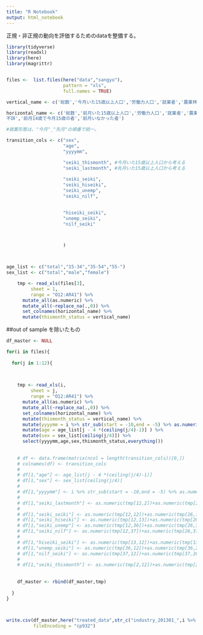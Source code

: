 ---
title: "R Notebook"
output: html_notebook
---

正規・非正規の動向を評価するためのdataを整備する。

```{r}
library(tidyverse)
library(readxl)
library(here)
library(magrittr)


files <-  list.files(here("data","sangyo"),
                     pattern = "xls",
                     full.names = TRUE)

vertical_name <- c('総数','今月いた15歳以上人口','労働力人口','就業者','農業林業','非農林業','漁業','鉱業採石業砂利採取業','建設業','製造業','電気ガス熱供給水道業','情報通信業','運輸業郵便業','卸売業小売業','金融業保険業','不動産業物品賃貸業','学術研究専門技術サービス業','宿泊業飲食サービス業','生活関連サービス業娯楽業','教育学習支援業','医療福祉','複合サービス事業','サービス業','公務','分類不能の産業','完全失業者','非労働力人口','就業状態不詳','前月いて今月いなかった者')

horizontal_name <- c('総数','前月いた15歳以上人口','労働力人口','就業者','農業林業','非農林業','漁業','鉱業採石業砂利採取業','建設業','製造業','電気ガス熱供給水道業','情報通信業','運輸業郵便業','卸売業小売業','金融業保険業','不動産業物品賃貸業','学術研究専門技術サービス業','宿泊業飲食サービス業','生活関連サービス業娯楽業','教育学習支援業','医療福祉','複合サービス事業','サービス業','公務','分類不能の産業','完全失業者','非労働力人口','就業状態
不詳','前月14歳で今月15歳の者','前月いなかった者')
```


```{r, warning=FALSE}
#就業形態は、"今月"_"先月"の順番で統一。

transition_cols <- c("sex",
                     "age",
                     "yyyymm",

                     "seiki_thismonth", #今月いた15歳以上人口から考える
                     "seiki_lastmonth", #先月いた15歳以上人口から考える
                     
                     "seiki_seiki",
                     "seiki_hiseiki",
                     "seiki_unemp",
                     "seiki_nilf",

                     
                     "hiseiki_seiki",
                     "unemp_seiki",
                     "nilf_seiki"



                     )



age_list <- c("total","15-34","35-54","55-")
sex_list <- c("total","male","female")

```

```{r}
    tmp <- read_xls(files[3],
         sheet = 1,
         range = "O12:AR41") %>% 
      mutate_all(as.numeric) %>% 
      mutate_all(~replace_na(.,0)) %>% 
      set_colnames(horizontal_name) %>% 
      mutate(thismonth_status = vertical_name)
```

##out of sample を除いたもの

```{r, warning=FALSE}
df_master <- NULL

for(i in files){
  
  for(j in 1:12){

  
  
    tmp <- read_xls(i,
         sheet = j,
         range = "O12:AR41") %>% 
      mutate_all(as.numeric) %>% 
      mutate_all(~replace_na(.,0)) %>% 
      set_colnames(horizontal_name) %>% 
      mutate(thismonth_status = vertical_name) %>% 
      mutate(yyyymm = i %>% str_sub(start = -10,end = -5) %>% as.numeric()) %>% 
      mutate(age = age_list[j - 4 *(ceiling(j/4)-1)] ) %>% 
      mutate(sex = sex_list[ceiling(j/4)]) %>% 
      select(yyyymm,age,sex,thismonth_status,everything())
      
    
    # df <- data.frame(matrix(ncol = length(transition_cols))[0,])
    # colnames(df) <- transition_cols
    # 
    # df[1,"age"] <- age_list[j - 4 *(ceiling(j/4)-1)] 
    # df[1,"sex"] <- sex_list[ceiling(j/4)]
    # 
    # df[1,"yyyymm"] <- i %>% str_sub(start = -10,end = -5) %>% as.numeric()
    # 
    # df[1,"seiki_lastmonth"] <- as.numeric(tmp[12,2])+as.numeric(tmp[26,2]) -as.numeric(tmp[12,42])-as.numeric(tmp[12,43])-as.numeric(tmp[26,42])-as.numeric(tmp[26,43])
    # 
    # df[1,"seiki_seiki"] <- as.numeric(tmp[12,12])+as.numeric(tmp[26,12]) +as.numeric(tmp[12,26])+as.numeric(tmp[26,26]) 
    # df[1,"seiki_hiseiki"] <- as.numeric(tmp[12,13])+as.numeric(tmp[26,13]) +as.numeric(tmp[12,27])+as.numeric(tmp[26,27])
    # df[1,"seiki_unemp"] <- as.numeric(tmp[12,36])+as.numeric(tmp[26,36])
    # df[1,"seiki_nilf"] <- as.numeric(tmp[12,37])+as.numeric(tmp[26,37])
    # 
    # df[1,"hiseiki_seiki"] <- as.numeric(tmp[13,12])+as.numeric(tmp[13,26]) +as.numeric(tmp[27,12])+as.numeric(tmp[27,26])
    # df[1,"unemp_seiki"] <- as.numeric(tmp[36,12])+as.numeric(tmp[36,26])
    # df[1,"nilf_seiki"] <- as.numeric(tmp[37,12])+as.numeric(tmp[37,26])
    # 
    # df[1,"seiki_thismonth"] <- as.numeric(tmp[2,12])+as.numeric(tmp[2,26])-as.numeric(tmp[42,12])+as.numeric(tmp[42,26])
    
    
    df_master <- rbind(df_master,tmp)
    
  }
}
    


write.csv(df_master,here("treated_data",str_c("industry_201301_",i %>% str_sub(start = -10,end = -5) %>% as.character(),".csv")),
          fileEncoding = "cp932")

```


